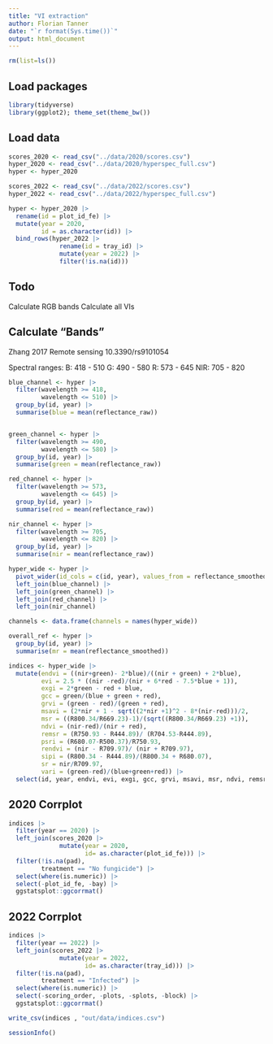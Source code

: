 ```yaml
---
title: "VI extraction"
author: Florian Tanner
date: "`r format(Sys.time())`"
output: html_document
---
```



```r
rm(list=ls())
```

## Load packages

```r
library(tidyverse)
library(ggplot2); theme_set(theme_bw())
```

## Load data


```r
scores_2020 <- read_csv("../data/2020/scores.csv")
hyper_2020 <- read_csv("../data/2020/hyperspec_full.csv")
hyper <- hyper_2020
```

```r
scores_2022 <- read_csv("../data/2022/scores.csv")
hyper_2022 <- read_csv("../data/2022/hyperspec_full.csv")
```

```r
hyper <- hyper_2020 |> 
  rename(id = plot_id_fe) |> 
  mutate(year = 2020,
         id = as.character(id)) |> 
  bind_rows(hyper_2022 |> 
              rename(id = tray_id) |> 
              mutate(year = 2022) |> 
              filter(!is.na(id)))
```


## Todo

Calculate RGB bands
Calculate all VIs

## Calculate "Bands"

Zhang 2017 Remote sensing 
10.3390/rs9101054

Spectral ranges:
B: 418 - 510
G: 490 - 580
R: 573 - 645
NIR: 705 - 820

```r
blue_channel <- hyper |> 
  filter(wavelength >= 418, 
         wavelength <= 510) |> 
  group_by(id, year) |> 
  summarise(blue = mean(reflectance_raw))


green_channel <- hyper |> 
  filter(wavelength >= 490, 
         wavelength <= 580) |> 
  group_by(id, year) |> 
  summarise(green = mean(reflectance_raw))

red_channel <- hyper |> 
  filter(wavelength >= 573, 
         wavelength <= 645) |> 
  group_by(id, year) |> 
  summarise(red = mean(reflectance_raw))

nir_channel <- hyper |> 
  filter(wavelength >= 705, 
         wavelength <= 820) |> 
  group_by(id, year) |> 
  summarise(nir = mean(reflectance_raw))
```


```r
hyper_wide <- hyper |> 
  pivot_wider(id_cols = c(id, year), values_from = reflectance_smoothed,  names_from = wavelength, names_prefix = "R") |> 
  left_join(blue_channel) |> 
  left_join(green_channel) |> 
  left_join(red_channel) |> 
  left_join(nir_channel)

channels <- data.frame(channels = names(hyper_wide))
```

```r
overall_ref <- hyper |> 
  group_by(id, year) |> 
  summarise(mr = mean(reflectance_smoothed))
```


```r
indices <- hyper_wide |> 
  mutate(endvi = ((nir+green)- 2*blue)/((nir + green) + 2*blue),
         evi = 2.5 * ((nir -red)/(nir + 6*red - 7.5*blue + 1)),
         exgi = 2*green - red + blue,
         gcc = green/(blue + green + red),
         grvi = (green - red)/(green + red),
         msavi = (2*nir + 1 - sqrt((2*nir +1)^2 - 8*(nir-red)))/2,
         msr = ((R800.34/R669.23)-1)/(sqrt((R800.34/R669.23) +1)),
         ndvi = (nir-red)/(nir + red),
         remsr = (R750.93 - R444.89)/ (R704.53-R444.89),
         psri = (R680.07-R500.37)/R750.93,
         rendvi = (nir - R709.97)/ (nir + R709.97),
         sipi = (R800.34 - R444.89)/(R800.34 + R680.07),
         sr = nir/R709.97,
         vari = (green-red)/(blue+green+red)) |> 
  select(id, year, endvi, evi, exgi, gcc, grvi, msavi, msr, ndvi, remsr, psri, rendvi, sipi, sr, vari) |> left_join(overall_ref)
```
## 2020 Corrplot

```r
indices |> 
  filter(year == 2020) |> 
  left_join(scores_2020 |> 
              mutate(year = 2020,
                     id= as.character(plot_id_fe))) |> 
  filter(!is.na(pad),
         treatment == "No fungicide") |> 
  select(where(is.numeric)) |> 
  select(-plot_id_fe, -bay) |> 
  ggstatsplot::ggcorrmat()
```

## 2022 Corrplot

```r
indices |> 
  filter(year == 2022) |> 
  left_join(scores_2022 |> 
              mutate(year = 2022,
                     id= as.character(tray_id))) |> 
  filter(!is.na(pad),
         treatment == "Infected") |> 
  select(where(is.numeric)) |> 
  select(-scoring_order, -plots, -splots, -block) |>
  ggstatsplot::ggcorrmat()
```

```r
write_csv(indices , "out/data/indices.csv")
```

```r
sessionInfo()
```
